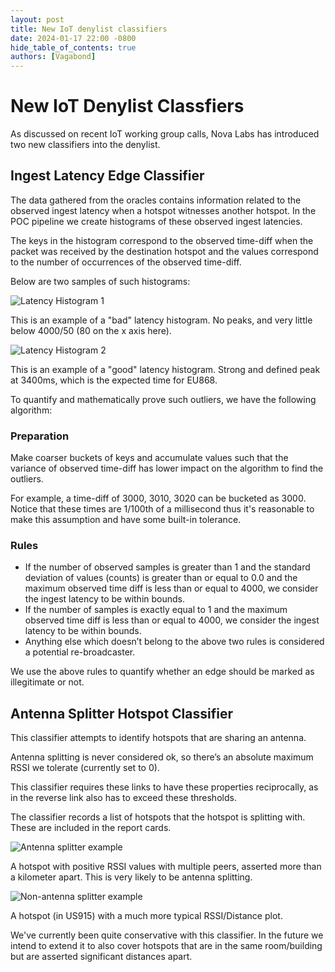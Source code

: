 ```yaml
---
layout: post
title: New IoT denylist classifiers
date: 2024-01-17 22:00 -0800
hide_table_of_contents: true
authors: [Vagabond]
---
```


# New IoT Denylist Classfiers

As discussed on recent IoT working group calls, Nova Labs has introduced two
new classifiers into the denylist.

## Ingest Latency Edge Classifier

The data gathered from the oracles contains information related to the observed
ingest latency when a hotspot witnesses another hotspot. In the POC pipeline we
create histograms of these observed ingest latencies.

The keys in the histogram correspond to the observed time-diff when the packet
was received by the destination hotspot and the values correspond to the number
of occurrences of the observed time-diff.

Below are two samples of such histograms:

![Latency Histogram 1](histogram1.jpeg)

This is an example of a "bad" latency histogram. No peaks, and very little below
4000/50 (80 on the x axis here).

![Latency Histogram 2](histogram2.jpeg)

This is an example of a "good" latency histogram. Strong and defined peak at
3400ms, which is the expected time for EU868.

To quantify and mathematically prove such outliers, we have the
following algorithm:

### Preparation

Make coarser buckets of keys and accumulate values such that the variance of
observed time-diff has lower impact on the algorithm to find the outliers.

For example, a time-diff of 3000, 3010, 3020 can be bucketed as 3000. Notice
that these times are 1/100th of a millisecond thus it's reasonable to make this
assumption and have some built-in tolerance.

### Rules 

 * If the number of observed samples is greater than 1 and the standard deviation
   of values (counts) is greater than or equal to 0.0 and the maximum observed
   time diff is less than or equal to 4000, we consider the ingest latency to be
   within bounds.
 * If the number of samples is exactly equal to 1 and the maximum observed time
   diff is less than or equal to 4000, we consider the ingest latency to be
   within bounds.
 * Anything else which doesn’t belong to the above two rules is considered a
   potential re-broadcaster.

We use the above rules to quantify whether an edge should be marked as
illegitimate or not.

## Antenna Splitter Hotspot Classifier

This classifier attempts to identify hotspots that are sharing an antenna.

Antenna splitting is never considered ok, so there’s an absolute maximum RSSI
we tolerate (currently set to 0).

This classifier requires these links to have these properties reciprocally, as
in the reverse link also has to exceed these thresholds.

The classifier records a list of hotspots that the hotspot is splitting with.
These are included in the report cards.

![Antenna splitter example](splitter1.jpeg)

A hotspot with positive RSSI values with multiple peers, asserted more than a
kilometer apart. This is very likely to be antenna splitting.


![Non-antenna splitter example](splitter2.jpeg)

A hotspot (in US915) with a much more typical RSSI/Distance plot.

We've currently been quite conservative with this classifier. In the future we
intend to extend it to also cover hotspots that are in the same room/building
but are asserted significant distances apart.

